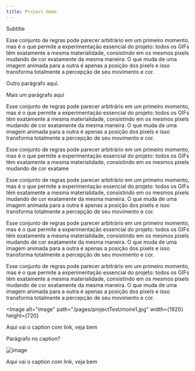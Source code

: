 ```yaml
---
title: Project demo
---
```


<Row>
  <Title>Project Demo</Title>
  <Subtitle>Subtitle</Subtitle>
</Row>

<Row>
<Col1>

Esse conjunto de regras pode parecer arbitrário em um primeiro momento, mas é o que permite a experimentação essencial do projeto: todos os GIFs têm
exatamente a mesma materialidade, consistindo em os mesmos pixels mudando de cor exatamente da mesma maneira. O que muda de uma imagem animada para a outra é apenas a posição dos pixels e isso transforma totalmente a percepção de seu
movimento e cor.

Outro parágrafo aqui.

Mais um parágrafo aqui

</Col1>

<Col2>

Esse conjunto de regras pode parecer arbitrário em um primeiro momento, mas é
o que permite a experimentação essencial do projeto: todos os GIFs têm
exatamente a mesma materialidade, consistindo em os mesmos pixels mudando de
cor exatamente da mesma maneira. O que muda de uma imagem animada para a outra
é apenas a posição dos pixels e isso transforma totalmente a percepção de seu
movimento e cor.

</Col2>

<Col1>

Esse conjunto de regras pode parecer arbitrário em um primeiro momento, mas é
o que permite a experimentação essencial do projeto: todos os GIFs têm
exatamente a mesma materialidade, consistindo em os mesmos pixels mudando de
cor exatame

</Col1>
</Row>

<Row>
<Col2>

Esse conjunto de regras pode parecer arbitrário em um primeiro momento, mas é
o que permite a experimentação essencial do projeto: todos os GIFs têm
exatamente a mesma materialidade, consistindo em os mesmos pixels mudando de
cor exatamente da mesma maneira. O que muda de uma imagem animada para a outra
é apenas a posição dos pixels e isso transforma totalmente a percepção de seu
movimento e cor.

</Col2>

<Col2>

Esse conjunto de regras pode parecer arbitrário em um primeiro momento, mas é
o que permite a experimentação essencial do projeto: todos os GIFs têm
exatamente a mesma materialidade, consistindo em os mesmos pixels mudando de
cor exatamente da mesma maneira. O que muda de uma imagem animada para a outra
é apenas a posição dos pixels e isso transforma totalmente a percepção de seu
movimento e cor.

</Col2>
</Row>

<Row>
<Col4>

Esse conjunto de regras pode parecer arbitrário em um primeiro momento, mas
é o que permite a experimentação essencial do projeto: todos os GIFs têm
exatamente a mesma materialidade, consistindo em os mesmos pixels mudando de
cor exatamente da mesma maneira. O que muda de uma imagem animada para a
outra é apenas a posição dos pixels e isso transforma totalmente a percepção
de seu movimento e cor.

</Col4>
</Row>

<Row>
<Col2>

<Image
alt="image"
path="/pages/projectTest/moire1.jpg"
width={1920}
height={720}
>

Aqui vai o caption <Link href="http://example.com">com link</Link>, veja
bem

Parágrafo no caption?

</Image>

</Col2>
<Col2>
<Image alt="image" path="/moire2.jpg" width={1920} height={720}>

Aqui vai o caption <Link href="http://example.com">com link</Link>, veja
bem

</Image>
</Col2>
</Row>
